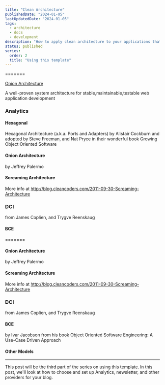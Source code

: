 ```yaml
---
title: "Clean Architecture"
publishedDate: "2024-01-05"
lastUpdatedDate: "2024-01-05"
tags:
  - architecture
  - docs
  - development
description: "How to apply clean architecture to your applications that you are to deliver"
status: published
series:
  order: 2
  title: "Using this template"
---
```


=======

[Onion Architecture](/cleanArch.png)

A well-proven system architecture for stable,maintainable,testable web application development

<NewsletterCTA
  title="I also write deep dives in email"
  description="I write about coding, design, digital nomad life, and solopreneurship. Join over 1,000 other developers in
            getting better in business. Unsubscribe whenever."
  buttonText="Send me the emails"
  className=""
/>

### Analytics

#### Hexagonal

Hexagonal Architecture (a.k.a. Ports and Adapters) by Alistair Cockburn and adopted by Steve Freeman, and Nat Pryce in their wonderful book Growing Object Oriented Software

#### Onion Architecture

by Jeffrey Palermo

#### Screaming Architecture

More info at http://blog.cleancoders.com/2011-09-30-Screaming-Architecture

### DCI

from James Coplien, and Trygve Reenskaug

#### BCE

=======

#### Onion Architecture

by Jeffrey Palermo

#### Screaming Architecture

More info at http://blog.cleancoders.com/2011-09-30-Screaming-Architecture

### DCI

from James Coplien, and Trygve Reenskaug

#### BCE

by Ivar Jacobson from his book Object Oriented Software Engineering: A Use-Case Driven Approach

#### Other Models

---

This post will be the third part of the series on using this template. In this post, we'll look at how to choose and set up Analytics, newsletter, and other providers for your blog.
